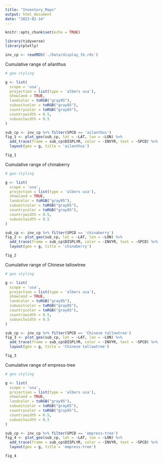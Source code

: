 ```yaml
---
title: "Inventory_Maps"
output: html_document
date: "2023-02-14"
---
```


```r
knitr::opts_chunk$set(echo = TRUE)
```

```r
library(tidyverse)
library(plotly)

inv_cp <- readRDS('./Data/display_tb.rds')
```


Cumulative range of ailanthus
```r
# geo styling

g <- list(
  scope = 'usa',
  projection = list(type = 'albers usa'),
  showland = TRUE,
  landcolor = toRGB("gray95"),
  subunitcolor = toRGB("gray85"),
  countrycolor = toRGB("gray85"),
  countrywidth = 0.5,
  subunitwidth = 0.5
)

sub_cp <- inv_cp %>% filter(SPCD == 'ailanthus')
fig_1 <- plot_geo(sub_cp, lat = ~LAT, lon = ~LON) %>% 
  add_trace(frame = sub_cp$DISPLYR, color = ~INVYR, text = ~SPCD) %>% 
  layout(geo = g, title = 'ailanthus')

fig_1
```


Cumulative range of chinaberry
```r
# geo styling

g <- list(
  scope = 'usa',
  projection = list(type = 'albers usa'),
  showland = TRUE,
  landcolor = toRGB("gray95"),
  subunitcolor = toRGB("gray85"),
  countrycolor = toRGB("gray85"),
  countrywidth = 0.5,
  subunitwidth = 0.5
)

sub_cp <- inv_cp %>% filter(SPCD == 'chinaberry')
fig_2 <- plot_geo(sub_cp, lat = ~LAT, lon = ~LON) %>% 
  add_trace(frame = sub_cp$DISPLYR, color = ~INVYR, text = ~SPCD) %>% 
  layout(geo = g, title = 'chinaberry')

fig_2
```


Cumulative range of Chinese tallowtree
```r
# geo styling

g <- list(
  scope = 'usa',
  projection = list(type = 'albers usa'),
  showland = TRUE,
  landcolor = toRGB("gray95"),
  subunitcolor = toRGB("gray85"),
  countrycolor = toRGB("gray85"),
  countrywidth = 0.5,
  subunitwidth = 0.5
)

sub_cp <- inv_cp %>% filter(SPCD == 'Chinese tallowtree')
fig_3 <- plot_geo(sub_cp, lat = ~LAT, lon = ~LON) %>% 
  add_trace(frame = sub_cp$DISPLYR, color = ~INVYR, text = ~SPCD) %>% 
  layout(geo = g, title = 'Chinese tallowtree')

fig_3
```


Cumulative range of empress-tree
```r
# geo styling

g <- list(
  scope = 'usa',
  projection = list(type = 'albers usa'),
  showland = TRUE,
  landcolor = toRGB("gray95"),
  subunitcolor = toRGB("gray85"),
  countrycolor = toRGB("gray85"),
  countrywidth = 0.5,
  subunitwidth = 0.5
)

sub_cp <- inv_cp %>% filter(SPCD == 'empress-tree')
fig_4 <- plot_geo(sub_cp, lat = ~LAT, lon = ~LON) %>% 
  add_trace(frame = sub_cp$DISPLYR, color = ~INVYR, text = ~SPCD) %>% 
  layout(geo = g, title = 'empress-tree')

fig_4
```